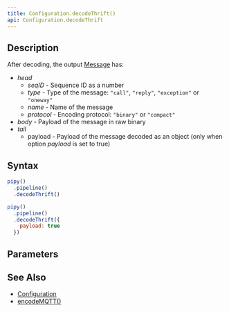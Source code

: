 ```yaml
---
title: Configuration.decodeThrift()
api: Configuration.decodeThrift
---
```


## Description

<Summary/>

<FilterDiagram
  name="decodeThrift"
  input="Data"
  output="Message"
/>

After decoding, the output [Message](/reference/api/Message) has:

* _head_
  - _seqID_ - Sequence ID as a number
  - _type_ - Type of the message: `"call"`, `"reply"`, `"exception"` or `"oneway"`
  - _name_ - Name of the message
  - _protocol_ - Encoding protocol: `"binary"` or `"compact"`
* _body_ - Payload of the message in raw binary
* _tail_
  - payload - Payload of the message decoded as an object (only when option _payload_ is set to true)

## Syntax

``` js
pipy()
  .pipeline()
  .decodeThrift()

pipy()
  .pipeline()
  .decodeThrift({
    payload: true
  })
```

## Parameters

<Parameters/>

## See Also

* [Configuration](/reference/api/Configuration)
* [encodeMQTT()](/reference/api/Configuration/encodeThrift)
